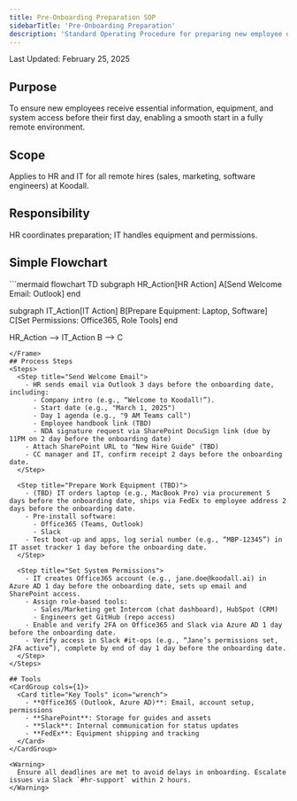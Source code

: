 ```yaml
---
title: Pre-Onboarding Preparation SOP
sidebarTitle: 'Pre-Onboarding Preparation'
description: 'Standard Operating Procedure for preparing new employee onboarding'
---
```


<Note>Last Updated: February 25, 2025</Note>

## Purpose
To ensure new employees receive essential information, equipment, and system access before their first day, enabling a smooth start in a fully remote environment.

## Scope
  Applies to HR and IT for all remote hires (sales, marketing, software engineers) at Koodall.

## Responsibility
  HR coordinates preparation; IT handles equipment and permissions.

## Simple Flowchart

<Frame>
```mermaid
flowchart TD
  subgraph HR_Action[HR Action]
    A[Send Welcome Email: Outlook]
  end

  subgraph IT_Action[IT Action]
    B[Prepare Equipment: Laptop, Software]
    C[Set Permissions: Office365, Role Tools]
  end

  HR_Action --> IT_Action
  B --> C
```
</Frame>
## Process Steps
<Steps>
  <Step title="Send Welcome Email">
    - HR sends email via Outlook 3 days before the onboarding date, including:
      - Company intro (e.g., “Welcome to Koodall!”).
      - Start date (e.g., "March 1, 2025")
      - Day 1 agenda (e.g., "9 AM Teams call")
      - Employee handbook link (TBD)
      - NDA signature request via SharePoint DocuSign link (due by 11PM on 2 day before the onboarding date)
    - Attach SharePoint URL to "New Hire Guide" (TBD)
    - CC manager and IT, confirm receipt 2 days before the onboarding date.
  </Step>

  <Step title="Prepare Work Equipment (TBD)">
    - (TBD) IT orders laptop (e.g., MacBook Pro) via procurement 5 days before the onboarding date, ships via FedEx to employee address 2 days before the onboarding date.
    - Pre-install software:
      - Office365 (Teams, Outlook)
      - Slack
    - Test boot-up and apps, log serial number (e.g., “MBP-12345”) in IT asset tracker 1 day before the onboarding date.
  </Step>

  <Step title="Set System Permissions">
    - IT creates Office365 account (e.g., jane.doe@koodall.ai) in Azure AD 1 day before the onboarding date, sets up email and SharePoint access.
    - Assign role-based tools:
      - Sales/Marketing get Intercom (chat dashboard), HubSpot (CRM)
      - Engineers get GitHub (repo access)
    - Enable and verify 2FA on Office365 and Slack via Azure AD 1 day before the onboarding date.
    - Verify access in Slack #it-ops (e.g., “Jane’s permissions set, 2FA active”), complete by end of day 1 day before the onboarding date.
  </Step>
</Steps>

## Tools
<CardGroup cols={1}>
  <Card title="Key Tools" icon="wrench">
    - **Office365 (Outlook, Azure AD)**: Email, account setup, permissions
    - **SharePoint**: Storage for guides and assets
    - **Slack**: Internal communication for status updates
    - **FedEx**: Equipment shipping and tracking
  </Card>
</CardGroup>

<Warning>
  Ensure all deadlines are met to avoid delays in onboarding. Escalate issues via Slack `#hr-support` within 2 hours.
</Warning>
